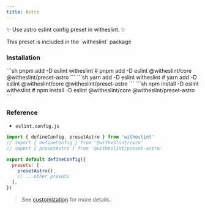 ```yaml
---
title: Astro
---
```


✨ Use astro eslint config preset in witheslint. ✨

<Aside type="tip">
  This preset is included in the `witheslint` package
</Aside>

### Installation

<Tabs>
  <TabItem label="pnpm">
  ```sh
  pnpm add -D eslint witheslint
  # pnpm add -D eslint @witheslint/core @witheslint/preset-astro
  ```
  </TabItem>
  <TabItem label="yarn">
  ```sh
  yarn add -D eslint witheslint
  # yarn add -D eslint @witheslint/core @witheslint/preset-astro
  ```
  </TabItem>
  <TabItem label="npm">
  ```sh
  npm install -D eslint witheslint
  # npm install -D eslint @witheslint/core @witheslint/preset-astro
  ```
  </TabItem>
</Tabs>

### Reference

- `eslint.config.js`

```js
import { defineConfig, presetAstro } from 'witheslint'
// import { defineConfig } from '@witheslint/core'
// import { presetAstro } from '@witheslint/preset-astro'

export default defineConfig({
  presets: [
    presetAstro(),
    // ...other presets
  ],
})
```
> See [customization](/guides/customization) for more details.

